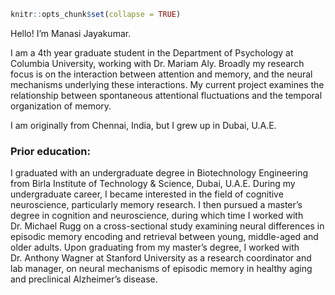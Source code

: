 
```r
knitr::opts_chunk$set(collapse = TRUE)
```
Hello! I’m Manasi Jayakumar. 

I am a 4th year graduate student in the Department of Psychology at Columbia University, working with Dr. Mariam Aly. Broadly my research focus is on the interaction between attention and memory, and the neural mechanisms underlying these interactions. My current project examines the relationship between spontaneous attentional fluctuations and the temporal organization of memory.

I am originally from Chennai, India, but I grew up in Dubai, U.A.E. 

### Prior education: ### 

I graduated with an undergraduate degree in Biotechnology Engineering from Birla Institute of Technology & Science, Dubai, U.A.E. During my undergraduate career, I became interested in the field of cognitive neuroscience, particularly memory research. I then pursued a master’s degree in cognition and neuroscience, during which time I worked with Dr. Michael Rugg on a cross-sectional study examining neural differences in episodic memory encoding and retrieval between young, middle-aged and older adults. Upon graduating from my master’s degree, I worked with Dr. Anthony Wagner at Stanford University as a research coordinator and lab manager, on neural mechanisms of episodic memory in healthy aging and preclinical Alzheimer’s disease.  

